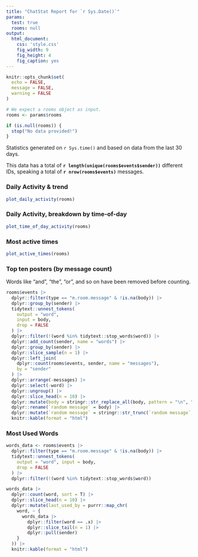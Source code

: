 ```yaml
---
title: "ChatStat Report for `r Sys.Date()`"
params:
  test: true
  rooms: null
output:
  html_document:
    css: 'style.css'
    fig_width: 9
    fig_height: 4
    fig_caption: yes
---
```


```r
knitr::opts_chunk$set(
  echo = FALSE,
  message = FALSE,
  warning = FALSE
)

# We expect a rooms object as input.
rooms <- params$rooms

if (is.null(rooms)) {
  stop("No data provided!")
}
```

Statistics generated on `r Sys.time()` and based on data from the last 30 days.

This data has a total of **`r length(unique(rooms$events$sender))`** different
IDs, speaking a total of **`r nrow(rooms$events)`** messages.

### Daily Activity & trend

```r
plot_daily_activity(rooms)
```

### Daily Activity, breakdown by time-of-day

```r
plot_time_of_day_activity(rooms)
```

### Most active times

```r
plot_active_times(rooms)
```

### Top ten posters (by message count)

Words like "and", "the", "or", and so on have been removed before
counting.

```r
rooms$events |>
  dplyr::filter(type == "m.room.message" & !is.na(body)) |>
  dplyr::group_by(sender) |>
  tidytext::unnest_tokens(
    output = "word",
    input = body,
    drop = FALSE
  ) |>
  dplyr::filter(!(word %in% tidytext::stop_words$word)) |>
  dplyr::add_count(sender, name = "words") |>
  dplyr::group_by(sender) |>
  dplyr::slice_sample(n = 1) |>
  dplyr::left_join(
    dplyr::count(rooms$events, sender, name = "messages"),
    by = "sender"
  ) |>
  dplyr::arrange(-messages) |>
  dplyr::select(-word) |>
  dplyr::ungroup() |>
  dplyr::slice_head(n = 10) |>
  dplyr::mutate(body = stringr::str_replace_all(body, pattern = "\n", " ")) |>
  dplyr::rename(`random message` = body) |>
  dplyr::mutate(`random message` = stringr::str_trunc(`random message`, 300)) |>
  knitr::kable(format = "html")
```

### Most Used Words

```r
words_data <- rooms$events |>
  dplyr::filter(type == "m.room.message" & !is.na(body)) |>
  tidytext::unnest_tokens(
    output = "word", input = body,
    drop = FALSE
  ) |>
  dplyr::filter(!(word %in% tidytext::stop_words$word))

words_data |>
  dplyr::count(word, sort = T) |>
  dplyr::slice_head(n = 10) |>
  dplyr::mutate(last_used_by = purrr::map_chr(
    word, ~ {
      words_data |>
        dplyr::filter(word == .x) |>
        dplyr::slice_tail(n = 1) |>
        dplyr::pull(sender)
    }
  )) |>
  knitr::kable(format = "html")
```

